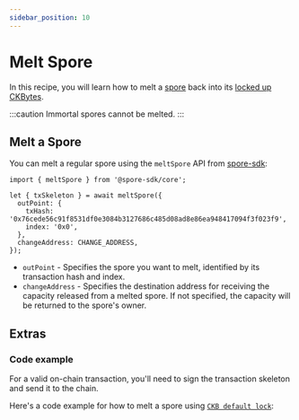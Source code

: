 ```yaml
---
sidebar_position: 10
---
```



# Melt Spore

In this recipe, you will learn how to melt a [spore](/basics/spore-101#what-is-a-spore) back into its [locked up CKBytes](/basics/spore-101#is-there-a-cost-to-mint-a-spore).

:::caution
Immortal spores cannot be melted.
:::

## Melt a Spore

You can melt a regular spore using the `meltSpore` API from [spore-sdk](https://docs.spore.pro/resources/spore-sdk):
```tsx
import { meltSpore } from '@spore-sdk/core';

let { txSkeleton } = await meltSpore({
  outPoint: {
    txHash: '0x76cede56c91f8531df0e3084b3127686c485d08ad8e86ea948417094f3f023f9',
    index: '0x0',
  },
  changeAddress: CHANGE_ADDRESS,
});
```

- `outPoint` - Specifies the spore you want to melt, identified by its transaction hash and index.
- `changeAddress` - Specifies the destination address for receiving the capacity released from a melted spore. If not specified, the capacity will be returned to the spore's owner.

## Extras

### Code example

For a valid on-chain transaction, you'll need to sign the transaction skeleton and send it to the chain.

Here's a code example for how to melt a spore using [`CKB default lock`](https://github.com/nervosnetwork/ckb-system-scripts/blob/master/c/secp256k1_blake160_sighash_all.c):

<EmbedCard
  title="meltSpore.ts"
  href="https://github.com/sporeprotocol/spore-sdk/blob/beta/examples/secp256k1/apis/meltSpore.ts"
  description="Melt an on-chain Spore "
  className="margin-top--sm"
/>

